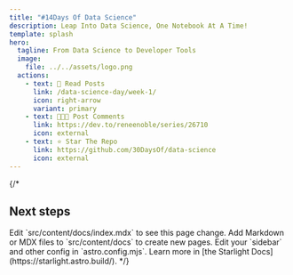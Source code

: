 ```yaml
---
title: "#14Days Of Data Science"
description: Leap Into Data Science, One Notebook At A Time!
template: splash
hero:
  tagline: From Data Science to Developer Tools
  image:
    file: ../../assets/logo.png
  actions:
    - text: 🚀 Read Posts
      link: /data-science-day/week-1/
      icon: right-arrow
      variant: primary
    - text: 👩🏽‍💻 Post Comments
      link: https://dev.to/reneenoble/series/26710
      icon: external
    - text: ⭐️ Star The Repo 
      link: https://github.com/30DaysOf/data-science
      icon: external
---
```


{/*


## Next steps

<CardGrid >
	<Card title="Update content" icon="pencil">
		Edit `src/content/docs/index.mdx` to see this page change.
	</Card>
	<Card title="Add new content" icon="add-document">
		Add Markdown or MDX files to `src/content/docs` to create new pages.
	</Card>
	<Card title="Configure your site" icon="setting">
		Edit your `sidebar` and other config in `astro.config.mjs`.
	</Card>
	<Card title="Read the docs" icon="open-book">
		Learn more in [the Starlight Docs](https://starlight.astro.build/).
	</Card>
</CardGrid>
*/}
